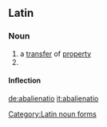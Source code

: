 ==Latin==

===Noun===
{{la-noun|abaliēnātiō|abalienationis#Latin|abaliēnātionis|f|third}}

# a [[transfer]] of [[property]]
# {{inflection of|abalienatio#Latin|abaliēnātiō|voc|s}}

====Inflection====
{{ladecl3}}
{{la-decl-3rd|abalienatio|abaliēnātiō|abalienation|abaliēnātion}}

[[Category:Latin noun forms]]

[[de:abalienatio]]
[[it:abalienatio]]